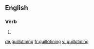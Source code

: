 ==English==

===Verb===
{{head|en}}

# {{present participle of|guillotine}}

[[de:guillotining]]
[[fr:guillotining]]
[[vi:guillotining]]